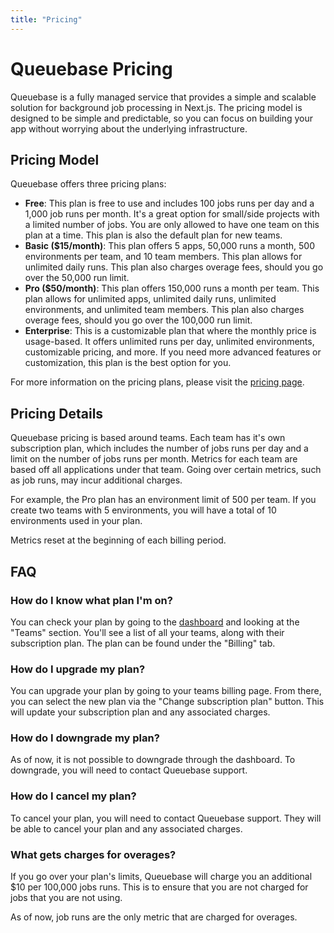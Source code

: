 ```yaml
---
title: "Pricing"
---
```


# Queuebase Pricing

Queuebase is a fully managed service that provides a simple and scalable solution for background job processing in Next.js. The pricing model is designed to be simple and predictable, so you can focus on building your app without worrying about the underlying infrastructure.

## Pricing Model

Queuebase offers three pricing plans:

- **Free**: This plan is free to use and includes 100 jobs runs per day and a 1,000 job runs per month. It's a great option for small/side projects with a limited number of jobs. You are only allowed to have one team on this plan at a time. This plan is also the default plan for new teams.
- **Basic ($15/month)**: This plan offers 5 apps, 50,000 runs a month, 500 environments per team, and 10 team members. This plan allows for unlimited daily runs. This plan also charges overage fees, should you go over the 50,000 run limit.
- **Pro ($50/month)**: This plan offers 150,000 runs a month per team. This plan allows for unlimited apps, unlimited daily runs, unlimited environments, and unlimited team members. This plan also charges overage fees, should you go over the 100,000 run limit.
- **Enterprise**: This is a customizable plan that where the monthly price is usage-based. It offers unlimited runs per day, unlimited environments, customizable pricing, and more. If you need more advanced features or customization, this plan is the best option for you.

For more information on the pricing plans, please visit the [pricing page](https://www.queuebase.com/pricing).

## Pricing Details

Queuebase pricing is based around teams. Each team has it's own subscription plan, which includes the number of jobs runs per day and a limit on the number of jobs runs per month. Metrics for each team are based off all applications under that team. Going over certain metrics, such as job runs, may incur additional charges.

For example, the Pro plan has an environment limit of 500 per team. If you create two teams with 5 environments, you will have a total of 10 environments used in your plan.

Metrics reset at the beginning of each billing period.

## FAQ

### How do I know what plan I'm on?

You can check your plan by going to the [dashboard](https://www.queuebase.com/dashboard/apps) and looking at the "Teams" section. You'll see a list of all your teams, along with their subscription plan. The plan can be found under the "Billing" tab.

### How do I upgrade my plan?

You can upgrade your plan by going to your teams billing page. From there, you can select the new plan via the "Change subscription plan" button. This will update your subscription plan and any associated charges.

### How do I downgrade my plan?

As of now, it is not possible to downgrade through the dashboard. To downgrade, you will need to contact Queuebase support.

### How do I cancel my plan?

To cancel your plan, you will need to contact Queuebase support. They will be able to cancel your plan and any associated charges.

### What gets charges for overages?

If you go over your plan's limits, Queuebase will charge you an additional $10 per 100,000 jobs runs. This is to ensure that you are not charged for jobs that you are not using.

As of now, job runs are the only metric that are charged for overages.